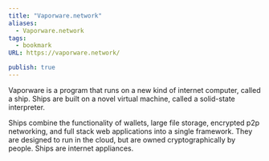 ```yaml
---
title: "Vaporware.network"
aliases:
  - Vaporware.network
tags:
  - bookmark
URL: https://vaporware.network/

publish: true
---
```




Vaporware is a program that runs on a new kind of internet computer, called a ship. Ships are built on a novel virtual machine, called a solid-state interpreter.

Ships combine the functionality of wallets, large file storage, encrypted p2p networking, and full stack web applications into a single framework. They are designed to run in the cloud, but are owned cryptographically by people. Ships are internet appliances.